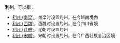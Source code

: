 '''利州'''，可以指：
*[[利州_(南梁)|利州 (南梁)]]，南梁时设置的州，在今越南境內
*[[利州_(西魏)|利州 (西魏)]]，西魏时设置的州，在今四川省境
*[[利州_(辽朝)|利州 (辽朝)]]，辽朝时设置的州
*[[利州_(宋朝)|利州 (宋朝)]]，宋朝时设置的州，在今广西壮族自治区境

{{Disambig|L|cat=二字中国州名消歧义}}